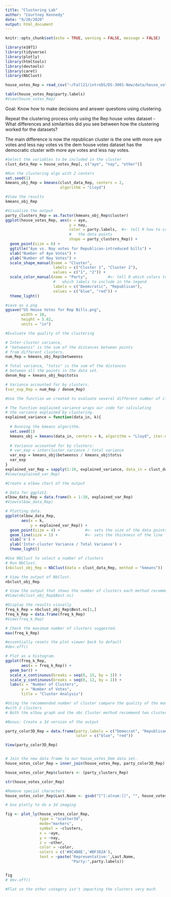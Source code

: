 ```yaml
---
title: "Clustering Lab"
author: "Courtney Kennedy"
date: "9/20/2020"
output: html_document
---
```


```r
knitr::opts_chunk$set(echo = TRUE, warning = FALSE, message = FALSE)
```

```r
library(e1071)
library(tidyverse)
library(plotly)
library(htmltools)
library(devtools)
library(caret)
library(NbClust)

```
```r
house_votes_Rep = read_csv("~/Fall21/introDS/DS-3001-New/data/house_votes_Rep.csv")

table(house_votes_Rep$party.labels)
#View(house_votes_Rep)
```

Goal: Know how to make decisions and answer questions using clustering. 

Repeat the clustering process only using the Rep house votes dataset
- What differences and similarities did you see between how the clustering 
worked for the datasets?

The main difference is now the republican cluster is the one with more aye votes and less nay votes vs the dem house votes dataset has the democratic cluster with more aye votes and less nay votes.  

```r
#Select the variables to be included in the cluster 
clust_data_Rep = house_votes_Rep[, c("aye", "nay", "other")]
```

```r
#Run the clustering algo with 2 centers
set.seed(1)
kmeans_obj_Rep = kmeans(clust_data_Rep, centers = 2, 
                        algorithm = "Lloyd")
```

```r
#View the results
kmeans_obj_Rep
```

```r
#Visualize the output
party_clusters_Rep = as.factor(kmeans_obj_Rep$cluster)
ggplot(house_votes_Rep, aes(x = aye, 
                            y = nay,
                            color = party.labels,  #<- tell R how to color 
                            #   the data points
                            shape = party_clusters_Rep)) + 
  geom_point(size = 6) +
  ggtitle("Aye vs. Nay votes for Republican-introduced bills") +
  xlab("Number of Aye Votes") +
  ylab("Number of Nay Votes") +
  scale_shape_manual(name = "Cluster", 
                     labels = c("Cluster 1", "Cluster 2"),
                     values = c("1", "2")) +
  scale_color_manual(name = "Party",         #<- tell R which colors to use and
                     #   which labels to include in the legend
                     labels = c("Deomcratic", "Republican"),
                     values = c("blue", "red")) +
  theme_light()


```

```r
#save as a png
ggsave("US House Votes for Rep Bills.png", 
       width = 10, 
       height = 5.62, 
       units = "in")
```

```r
#Evaluate the quality of the clustering 

# Inter-cluster variance,
# "betweenss" is the sum of the distances between points 
# from different clusters.
num_Rep = kmeans_obj_Rep$betweenss

# Total variance, "totss" is the sum of the distances
# between all the points in the data set.
denom_Rep = kmeans_obj_Rep$totss

# Variance accounted for by clusters.
(var_exp_Rep = num_Rep / denom_Rep)
```

```r
#Use the function we created to evaluate several different number of clusters

# The function explained_variance wraps our code for calculating 
# the variance explained by clustering.
explained_variance = function(data_in, k){
  
  # Running the kmeans algorithm.
  set.seed(1)
  kmeans_obj = kmeans(data_in, centers = k, algorithm = "Lloyd", iter.max = 30)
  
  # Variance accounted for by clusters:
  # var_exp = intercluster variance / total variance
  var_exp = kmeans_obj$betweenss / kmeans_obj$totss
  var_exp  
}
explained_var_Rep = sapply(1:10, explained_variance, data_in = clust_data_Rep)
#View(explained_var_Rep)
```

```r
#Create a elbow chart of the output 

# Data for ggplot2.
elbow_data_Rep = data.frame(k = 1:10, explained_var_Rep)
#View(elbow_data_Rep)

# Plotting data.
ggplot(elbow_data_Rep, 
       aes(x = k,  
           y = explained_var_Rep)) + 
  geom_point(size = 4) +           #<- sets the size of the data points
  geom_line(size = 1) +            #<- sets the thickness of the line
  xlab('k') + 
  ylab('Inter-cluster Variance / Total Variance') + 
  theme_light()
```

```r
#Use NbClust to select a number of clusters
# Run NbClust.
(nbclust_obj_Rep = NbClust(data = clust_data_Rep, method = "kmeans"))

# View the output of NbClust.
nbclust_obj_Rep

# View the output that shows the number of clusters each method recommends.
#View(nbclust_obj_Rep$Best.nc)
```

```r
#Display the results visually 
freq_k_Rep = nbclust_obj_Rep$Best.nc[1,]
freq_k_Rep = data.frame(freq_k_Rep)
#View(freq_k_Rep)

# Check the maximum number of clusters suggested.
max(freq_k_Rep)

#essentially resets the plot viewer back to default
#dev.off()

# Plot as a histogram.
ggplot(freq_k_Rep,
       aes(x = freq_k_Rep)) +
  geom_bar() +
  scale_x_continuous(breaks = seq(0, 15, by = 1)) +
  scale_y_continuous(breaks = seq(0, 12, by = 1)) +
  labs(x = "Number of Clusters",
       y = "Number of Votes",
       title = "Cluster Analysis")
```

```r
#Using the recommended number of cluster compare the quality of the model 
#with 2 clusters 
# Both the elbow graph and the nbc Cluster method recommend two clusters.  
```


```r
#Bonus: Create a 3d version of the output

party_color3D_Rep = data.frame(party.labels = c("Democrat", "Republican"),
                               color = c("blue", "red"))

View(party_color3D_Rep)


# Join the new data frame to our house_votes_Dem data set.
house_votes_color_Rep = inner_join(house_votes_Rep, party_color3D_Rep)

house_votes_color_Rep$clusters <- (party_clusters_Rep)

str(house_votes_color_Rep)

#Remove special characters
house_votes_color_Rep$Last.Name <- gsub("[^[:alnum:]]", "", house_votes_color_Rep$Last.Name)

# Use plotly to do a 3d imaging 

fig <- plot_ly(house_votes_color_Rep, 
               type = "scatter3d",
               mode="markers",
               symbol = ~clusters,
               x = ~aye, 
               y = ~nay, 
               z = ~other,
               color = ~color,
               colors = c('#0C4B8E','#BF382A'), 
               text = ~paste('Representative:',Last.Name,
                             "Party:",party.labels))


fig
# dev.off()

#Flat so the other category isn't impacting the clusters very much 
```


  





